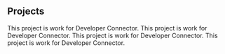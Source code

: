 ## Projects

<ProjectCard title="DevConnector" link="https://serene-reef-24365.herokuapp.com/" bg="linear-gradient(to right, #D4145A 0%, #FBB03B 100%)">
This project is work for Developer Connector.
</ProjectCard>

<ProjectCard title="DevConnector" link="https://serene-reef-24365.herokuapp.com/" bg="linear-gradient(to right, #D4145A 0%, #FBB03B 100%)">
This project is work for Developer Connector.
</ProjectCard>

<ProjectCard title="DevConnector" link="https://serene-reef-24365.herokuapp.com/" bg="linear-gradient(to right, #D4145A 0%, #FBB03B 100%)">
This project is work for Developer Connector.
</ProjectCard>


<ProjectCard title="DevConnector" link="https://serene-reef-24365.herokuapp.com/" bg="linear-gradient(to right, #D4145A 0%, #FBB03B 100%)">
This project is work for Developer Connector.
</ProjectCard>